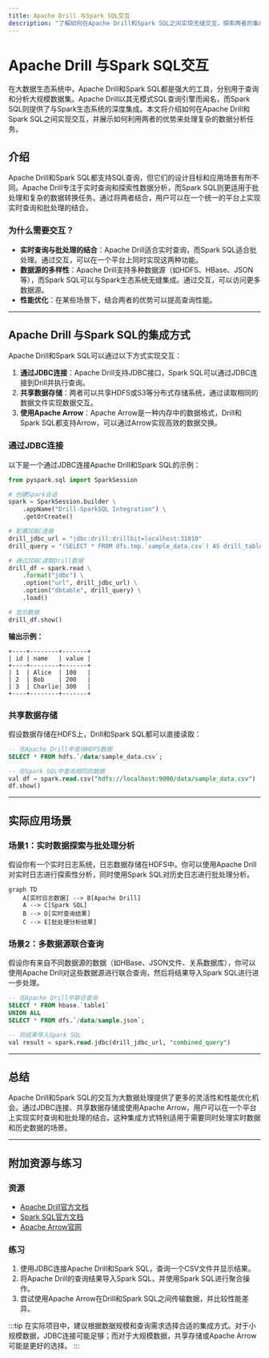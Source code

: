 ```yaml
---
title: Apache Drill 与Spark SQL交互
description: "了解如何在Apache Drill和Spark SQL之间实现无缝交互，探索两者的集成方式及其在大数据处理中的应用场景。"
---
```


# Apache Drill 与Spark SQL交互

在大数据生态系统中，Apache Drill和Spark SQL都是强大的工具，分别用于查询和分析大规模数据集。Apache Drill以其无模式SQL查询引擎而闻名，而Spark SQL则提供了与Spark生态系统的深度集成。本文将介绍如何在Apache Drill和Spark SQL之间实现交互，并展示如何利用两者的优势来处理复杂的数据分析任务。

## 介绍

Apache Drill和Spark SQL都支持SQL查询，但它们的设计目标和应用场景有所不同。Apache Drill专注于实时查询和探索性数据分析，而Spark SQL则更适用于批处理和复杂的数据转换任务。通过将两者结合，用户可以在一个统一的平台上实现实时查询和批处理的结合。

### 为什么需要交互？

- **实时查询与批处理的结合**：Apache Drill适合实时查询，而Spark SQL适合批处理。通过交互，可以在一个平台上同时实现这两种功能。
- **数据源的多样性**：Apache Drill支持多种数据源（如HDFS、HBase、JSON等），而Spark SQL可以与Spark生态系统无缝集成。通过交互，可以访问更多数据源。
- **性能优化**：在某些场景下，结合两者的优势可以提高查询性能。

---

## Apache Drill 与Spark SQL的集成方式

Apache Drill和Spark SQL可以通过以下方式实现交互：

1. **通过JDBC连接**：Apache Drill支持JDBC接口，Spark SQL可以通过JDBC连接到Drill并执行查询。
2. **共享数据存储**：两者可以共享HDFS或S3等分布式存储系统，通过读取相同的数据文件实现数据交互。
3. **使用Apache Arrow**：Apache Arrow是一种内存中的数据格式，Drill和Spark SQL都支持Arrow，可以通过Arrow实现高效的数据交换。

### 通过JDBC连接

以下是一个通过JDBC连接Apache Drill和Spark SQL的示例：

```python
from pyspark.sql import SparkSession

# 创建Spark会话
spark = SparkSession.builder \
    .appName("Drill-SparkSQL Integration") \
    .getOrCreate()

# 配置JDBC连接
drill_jdbc_url = "jdbc:drill:drillbit=localhost:31010"
drill_query = "(SELECT * FROM dfs.tmp.`sample_data.csv`) AS drill_table"

# 通过JDBC读取Drill数据
drill_df = spark.read \
    .format("jdbc") \
    .option("url", drill_jdbc_url) \
    .option("dbtable", drill_query) \
    .load()

# 显示数据
drill_df.show()
```

**输出示例：**
```
+----+--------+-------+
| id | name   | value |
+----+--------+-------+
| 1  | Alice  | 100   |
| 2  | Bob    | 200   |
| 3  | Charlie| 300   |
+----+--------+-------+
```

### 共享数据存储

假设数据存储在HDFS上，Drill和Spark SQL都可以直接读取：

```sql
-- 在Apache Drill中查询HDFS数据
SELECT * FROM hdfs.`/data/sample_data.csv`;

-- 在Spark SQL中查询相同的数据
val df = spark.read.csv("hdfs://localhost:9000/data/sample_data.csv")
df.show()
```

---

## 实际应用场景

### 场景1：实时数据探索与批处理分析

假设你有一个实时日志系统，日志数据存储在HDFS中。你可以使用Apache Drill对实时日志进行探索性分析，同时使用Spark SQL对历史日志进行批处理分析。

```mermaid
graph TD
    A[实时日志数据] --> B[Apache Drill]
    A --> C[Spark SQL]
    B --> D[实时查询结果]
    C --> E[批处理分析结果]
```

### 场景2：多数据源联合查询

假设你有来自不同数据源的数据（如HBase、JSON文件、关系数据库），你可以使用Apache Drill对这些数据源进行联合查询，然后将结果导入Spark SQL进行进一步处理。

```sql
-- 在Apache Drill中联合查询
SELECT * FROM hbase.`table1` 
UNION ALL 
SELECT * FROM dfs.`/data/sample.json`;

-- 将结果导入Spark SQL
val result = spark.read.jdbc(drill_jdbc_url, "combined_query")
```

---

## 总结

Apache Drill和Spark SQL的交互为大数据处理提供了更多的灵活性和性能优化机会。通过JDBC连接、共享数据存储或使用Apache Arrow，用户可以在一个平台上实现实时查询和批处理的结合。这种集成方式特别适用于需要同时处理实时数据和历史数据的场景。

---

## 附加资源与练习

### 资源
- [Apache Drill官方文档](https://drill.apache.org/docs/)
- [Spark SQL官方文档](https://spark.apache.org/docs/latest/sql-programming-guide.html)
- [Apache Arrow官网](https://arrow.apache.org/)

### 练习
1. 使用JDBC连接Apache Drill和Spark SQL，查询一个CSV文件并显示结果。
2. 将Apache Drill的查询结果导入Spark SQL，并使用Spark SQL进行聚合操作。
3. 尝试使用Apache Arrow在Drill和Spark SQL之间传输数据，并比较性能差异。

:::tip
在实际项目中，建议根据数据规模和查询需求选择合适的集成方式。对于小规模数据，JDBC连接可能足够；而对于大规模数据，共享存储或Apache Arrow可能是更好的选择。
:::